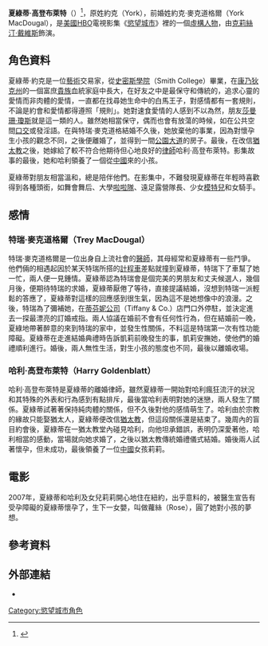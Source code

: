 {{in-universe|time=2019-02-09T09:05:50+00:00}}
{{Infobox character
| colour     = Pink
| name       = 夏綠蒂·約克
| original_name = Charlotte York 
| image      = <!-- 檔案不存在 Charlotte York by Kristin Davis.jpg ，可從英文維基百科取得 -->
| caption    = 
| first      = [[慾望城市|慾望城市]]（第1.01集）
| last       = 
| cause      = 
| nickname   = 
| alias      = 
| species    = 
| gender     = [[女|女]]
| born       = {{birth date and age|1966|7|14}} 
| occupation = [[藝術|藝術]]交易家
| religion   = [[美國聖公會|美國聖公會]]，後改信[[猶太教|猶太教]]
| title      = 
| family     = 衛斯理·約克（弟）
| spouse     = 特瑞·麥克道格（前夫）<br>哈利·高登布萊特（丈夫）
| children   = 莉莉·高登布萊特（領養）<br> 蘿絲·高登布萊特（女兒）
| episode    = 94
| portrayer  = [[克莉絲汀·戴維斯|克莉絲汀·戴維斯]]
| creator    = 
}}
'''夏綠蒂·高登布萊特'''（{{lang-en|Charlotte Goldenblatt}}）<ref>{{Cite web |url=http://www.sexandthecitymovie.com/ |title=存档副本 |accessdate=2008-08-25 |archive-date=2008-09-13 |archive-url=https://web.archive.org/web/20080913151805/http://www.sexandthecitymovie.com/ |dead-url=no }}</ref>，原姓約克（York），前婚姓約克·麥克道格爾（York MacDougal），是[[美國|美國]][[HBO|HBO]]電視影集《[[慾望城市|慾望城市]]》裡的一個[[虛構人物|虛構人物]]，由[[克莉絲汀·戴維斯|克莉絲汀·戴維斯]]飾演。

==角色資料==

{{cquote| ''I've been dating since I was 15.  I'm exhausted!  Where is he??''<br/>我從15歲就開始約會，我累了！我的白馬王子在哪？}}

夏綠蒂·約克是一位[[藝術|藝術]]交易家，從[[史密斯學院|史密斯學院]]（Smith College）畢業，在[[康乃狄克州|康乃狄克州]]的一個富庶[[貴族|貴族]]血統家庭中長大，在好友之中是最保守和傳統的，追求心靈的愛情而非肉體的愛情，一直都在找尋她生命中的白馬王子，對感情都有一套規則，不論是約會和愛情都得遵照「規則」。她對速食愛情的人感到不以為然，朋友[[莎曼珊·瓊斯|莎曼珊·瓊斯]]就是這一類的人。雖然她相當保守，偶而也會有放蕩的時候，如在公共空間[[口交|口交]]或發淫語。在與特瑞·麥克道格結婚不久後，她放棄他的事業，因為對懷孕生小孩的觀念不同，之後便離婚了，並得到一間[[公園大道|公園大道]]的房子。最後，在改信[[猶太教|猶太教]]之後，她嫁給了較不符合他期待但心地良好的[[律師|律師]]哈利·高登布萊特。影集故事的最後，她和哈利領養了一個從[[中國|中國]]來的小孩。

夏綠蒂對朋友相當溫和，總是陪伴他們。在影集中，不難發現夏綠蒂在年輕時喜歡得到各種頭銜，如舞會舞后、大學[[啦啦隊|啦啦隊]]、遠足露營隊長、少女[[模特兒|模特兒]]和女騎手。

== 感情 ==
===特瑞·麥克道格爾（Trey MacDougal）===

特瑞·麥克道格爾是一位出身自上流社會的[[醫師|醫師]]，其母經常和夏綠蒂有一些鬥爭。他們倆的相遇起因於某天特瑞所搭的[[計程車|計程車]]差點就撞到夏綠蒂，特瑞下了車幫了她一忙，兩人便一見鍾情。夏綠蒂認為特瑞會是個完美的男朋友和丈夫候選人，幾個月後，便期待特瑞的求婚，夏綠蒂厭倦了等待，直接提議結婚，沒想到特瑞一派輕鬆的答應了，夏綠蒂對這樣的回應感到很生氣，因為這不是她想像中的浪漫。之後，特瑞為了彌補她，在[[蒂芙尼公司|蒂芬妮公司]]（Tiffany & Co.）店門口外停駐，並決定進去一探最漂亮的訂婚戒指。兩人協議在婚前不會有任何性行為，但在結婚前一晚，夏綠地帶著醉意的來到特瑞的家中，並發生性關係，不料這是特瑞第一次有性功能障礙。夏綠蒂在走進結婚典禮時告訴凱莉前晚發生的事，凱莉安撫她，使他們的婚禮順利進行。婚後，兩人無性生活，對生小孩的態度也不同，最後以離婚收場。

===哈利·高登布萊特（Harry Goldenblatt）===

哈利·高登布萊特是夏綠蒂的離婚律師，雖然夏綠蒂一開始對哈利瘋狂流汗的狀況和其特殊的外表和行為感到有點排斥，最後當哈利表明對她的迷戀，兩人發生了關係。夏綠蒂試著著保持純肉體的關係，但不久後對他的感情萌生了。哈利由於宗教的緣故只能娶猶太人，夏綠蒂便改信[[猶太教|猶太教]]，但這段關係還是結束了。幾周內的盲目約會後，夏綠蒂在一猶太教堂內碰見哈利，向他坦承錯誤，表明仍深愛著他，哈利相當的感動，當場就向她求婚了，之後以猶太教傳統婚禮儀式結婚。婚後兩人試著懷孕，但未成功，最後領養了一位[[中國|中國]]女孩莉莉。

==電影==
{{main|慾望城市 (電影)}}
2007年，夏綠蒂和哈利及女兒莉莉開心地住在紐約，出乎意料的，被醫生宣告有受孕障礙的夏綠蒂懷孕了，生下一女嬰，叫做蘿絲（Rose），圓了她對小孩的夢想。

==參考資料==
<div class="references-small">
<references />
</div>

==外部連結==
* {{imdb character|id=0018420|character=夏綠蒂·約克}}

{{慾望城市}}
{{DEFAULTSORT:York, Charlotte}}
[[Category:慾望城市角色|Category:慾望城市角色]]